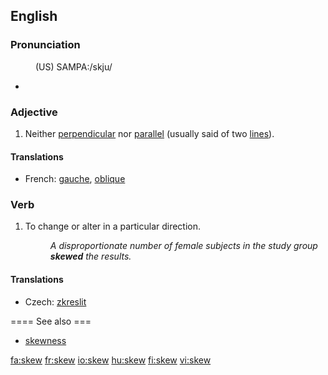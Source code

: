 ==English==

===Pronunciation===
:(US) SAMPA:/skju/
*{{audio|en-us-skew.ogg|Audio (US)}}
*:{{rhymes|uː}}

===Adjective===
{{en-adj|-}}

# {{mathematics}} Neither [[perpendicular]] nor [[parallel]] (usually said of two [[line]]s).

====Translations====
*French: [[gauche]], [[oblique]]

===Verb===
{{en-verb}}

# {{transitive}} To change or alter in a particular direction.
#:''A disproportionate number of female subjects in the study group '''skewed''' the results.''

====Translations====
{{trans-top|to change or alter in a particular direction}}
*Czech: [[zkreslit]]
{{trans-mid}}
{{trans-bottom}}

==== See also ===

* [[skewness]]

[[fa:skew]]
[[fr:skew]]
[[io:skew]]
[[hu:skew]]
[[fi:skew]]
[[vi:skew]]
